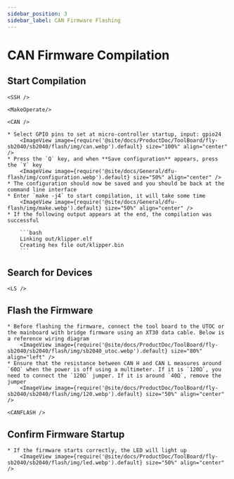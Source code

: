 ```yaml
---
sidebar_position: 3
sidebar_label: CAN Firmware Flashing
---
```





# CAN Firmware Compilation

## Start Compilation

    <SSH />

    <MakeOperate/>

    <CAN />

    * Select GPIO pins to set at micro-controller startup, input: gpio24
        <ImageView image={require('@site/docs/ProductDoc/ToolBoard/fly-sb2040/sb2040/flash/img/can.webp').default} size="100%" align="center" />
    * Press the `Q` key, and when **Save configuration** appears, press the `Y` key
        <ImageView image={require('@site/docs/General/dfu-flash/img/configuration.webp').default} size="50%" align="center" />
    * The configuration should now be saved and you should be back at the command line interface
    * Enter `make -j4` to start compilation, it will take some time
        <ImageView image={require('@site/docs/General/dfu-flash/img/make.webp').default} size="50%" align="center" />
    * If the following output appears at the end, the compilation was successful

        ```bash
        Linking out/klipper.elf
        Creating hex file out/klipper.bin
        ```

## Search for Devices

    <LS />


## Flash the Firmware

    * Before flashing the firmware, connect the tool board to the UTOC or the mainboard with bridge firmware using an XT30 data cable. Below is a reference wiring diagram
        <ImageView image={require('@site/docs/ProductDoc/ToolBoard/fly-sb2040/sb2040/flash/img/sb2040_utoc.webp').default} size="80%" align="left" />
    * Ensure that the resistance between CAN H and CAN L measures around `60Ω` when the power is off using a multimeter. If it is `120Ω`, you need to connect the `120Ω` jumper. If it is around `40Ω`, remove the jumper
        <ImageView image={require('@site/docs/ProductDoc/ToolBoard/fly-sb2040/sb2040/flash/img/120.webp').default} size="50%" align="center" />

    <CANFLASH />

## Confirm Firmware Startup

    * If the firmware starts correctly, the LED will light up
        <ImageView image={require('@site/docs/ProductDoc/ToolBoard/fly-sb2040/sb2040/flash/img/led.webp').default} size="50%" align="center" />

